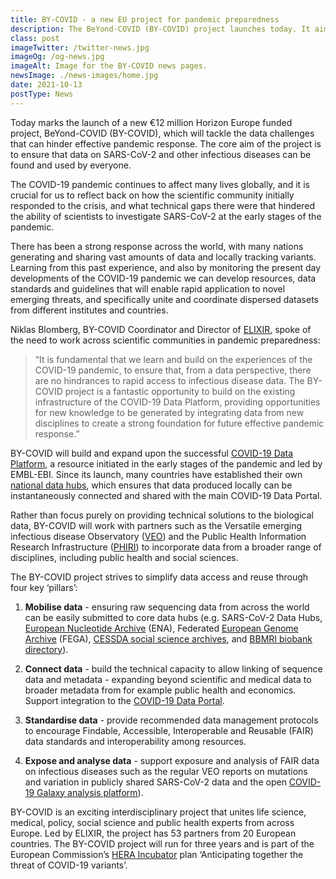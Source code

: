 ```yaml
---
title: BY-COVID - a new EU project for pandemic preparedness
description: The BeYond-COVID (BY-COVID) project launches today. It aims to make SARS-CoV-2 and other infectious disease data easier to find and share.
class: post
imageTwitter: /twitter-news.jpg
imageOg: /og-news.jpg
imageAlt: Image for the BY-COVID news pages.
newsImage: ./news-images/home.jpg
date: 2021-10-13
postType: News
---
```


Today marks the launch of a new €12 million Horizon Europe funded project, BeYond-COVID (BY-COVID), which will tackle the data challenges that can hinder effective pandemic response. The core aim of the project is to ensure that data on SARS-CoV-2 and other infectious diseases can be found and used by everyone.

The COVID-19 pandemic continues to affect many lives globally, and it is crucial for us to reflect back on how the scientific community initially responded to the crisis, and what technical gaps there were that hindered the ability of scientists to investigate SARS-CoV-2 at the early stages of the pandemic.

There has been a strong response across the world, with many nations generating and sharing vast amounts of data and locally tracking variants. Learning from this past experience, and also by monitoring the present day developments of the COVID-19 pandemic we can develop resources, data standards and guidelines that will enable rapid application to novel emerging threats, and specifically unite and coordinate dispersed datasets from different institutes and countries.

Niklas Blomberg, BY-COVID Coordinator and Director of [ELIXIR](https://elixir-europe.org/), spoke of the need to work across scientific communities in pandemic preparedness:

<blockquote class="mx-4">“It is fundamental that we learn and build on the experiences of the COVID-19 pandemic, to ensure that, from a data perspective, there are no hindrances to rapid access to infectious  disease data. The BY-COVID project is a fantastic opportunity to build on the existing infrastructure of the COVID-19 Data Platform, providing opportunities for new knowledge to be generated by integrating data from new disciplines to create a strong foundation for future effective pandemic response.”</blockquote>

BY-COVID will build and expand upon the successful [COVID-19 Data Platform](https://www.covid19dataportal.org/the-european-covid-19-data-platform), a resource initiated in the early stages of the pandemic and led by EMBL-EBI. Since its launch, many countries have established their own [national data hubs](https://www.covid19dataportal.org/data-hubs), which ensures that data produced locally can be instantaneously connected and shared with the main COVID-19 Data Portal.

Rather than focus purely on providing technical solutions to the biological data, BY-COVID will work with partners such as the Versatile emerging infectious disease Observatory ([VEO](https://www.veo-europe.eu)) and the Public Health Information Research Infrastructure ([PHIRI](https://www.phiri.eu)) to incorporate data from a broader range of disciplines, including public health and social sciences.

The BY-COVID project strives to simplify data access and reuse through four key ‘pillars’:

  1. **Mobilise data** - ensuring raw sequencing data from across the world can be easily submitted to core data hubs (e.g. SARS-CoV-2 Data Hubs, [European Nucleotide Archive](https://www.ebi.ac.uk/ena/browser/home) (ENA), Federated [European Genome Archive](https://ega-archive.org/) (FEGA), [CESSDA social science archives](https://datacatalogue.cessda.eu/), and [BBMRI biobank directory](https://www.bbmri-eric.eu/services/directory/)).

  2. **Connect data** - build the technical capacity to allow linking of sequence data and metadata - expanding beyond scientific and medical data to broader metadata from for example public health and economics. Support integration to the [COVID-19 Data Portal](https://www.covid19dataportal.org).

  3. **Standardise data** - provide recommended data management protocols to encourage Findable, Accessible, Interoperable and Reusable (FAIR) data standards and interoperability among resources.

  4. **Expose and analyse data** - support exposure and analysis of FAIR data on infectious diseases such as the regular VEO reports on mutations and variation in publicly shared SARS-CoV-2 data and the open [COVID-19 Galaxy analysis platform](https://covid19.galaxyproject.org/)).

BY-COVID is an exciting interdisciplinary project that unites life science, medical, policy, social science and public health experts from across Europe. Led by ELIXIR, the project has 53 partners from 20 European countries. The BY-COVID project will run for three years and is part of the European Commission’s [HERA Incubator](https://ec.europa.eu/info/sites/default/files/communication-hera-incubator-anticipating-threat-covid-19-variants_en.pdf) plan ‘Anticipating together the threat of COVID-19 variants’.
